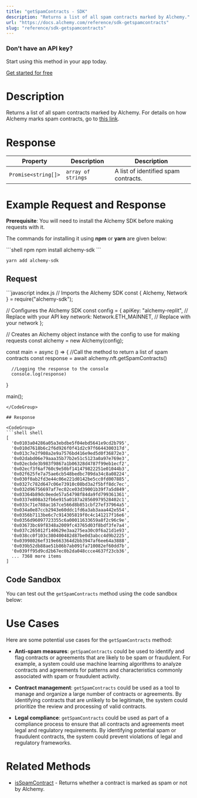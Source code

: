 ```yaml
---
title: "getSpamContracts - SDK"
description: "Returns a list of all spam contracts marked by Alchemy."
url: "https://docs.alchemy.com/reference/sdk-getspamcontracts"
slug: "reference/sdk-getspamcontracts"
---
```



### Don’t have an API key?

Start using this method in your app today.

[Get started for free](https://dashboard.alchemy.com/signup/?a=estimateGas)

# Description

Returns a list of all spam contracts marked by Alchemy. For details on how Alchemy marks spam contracts, go to [this link](https://docs.alchemy.com/alchemy/enhanced-apis/nft-api/nft-api-faq#nft-spam-classification).

# Response

| Property            | Description        | Description                          |
| ------------------- | ------------------ | ------------------------------------ |
| `Promise<string[]>` | `array of strings` | A list of identified spam contracts. |

# Example Request and Response

**Prerequisite**: You will need to install the Alchemy SDK before making requests with it.

The commands for installing it using **npm** or **yarn** are given below:

<CodeGroup>
  ```shell npm
  npm install alchemy-sdk
  ```

  ```shell yarn
  yarn add alchemy-sdk
  ```
</CodeGroup>

## Request

<CodeGroup>
  ```javascript index.js
  // Imports the Alchemy SDK
  const { Alchemy, Network } = require("alchemy-sdk");

  // Configures the Alchemy SDK
  const config = {
      apiKey: "alchemy-replit", // Replace with your API key
      network: Network.ETH_MAINNET, // Replace with your network
  };

  // Creates an Alchemy object instance with the config to use for making requests
  const alchemy = new Alchemy(config);

  const main = async () => {
      //Call the method to return a list of spam contracts
      const response = await alchemy.nft.getSpamContracts()

      //Logging the response to the console
      console.log(response)
  }

  main();
  ```
</CodeGroup>

## Response

<CodeGroup>
  ```shell shell
  [
  	'0x0103a04286a05a3ebdbe5f04ebd5641e9cd2b795',
    '0x010d7618b6c2f6d926f0f41d2c97f6644300317d',
    '0x013c7e2f908a2e9a7576bd416e9ed5d0f36872e3',
    '0x02dabd06e79aaa35b77b2e51c5123a0a97e769e3',
    '0x02ecbde3b983f9867a1b06328d4787f99eb1ecf2',
    '0x02ecf3f6af760c9e50bf141479822251e01044b3',
    '0x02f625fe7a75ae6cb548bedbc709da34c8a08224',
    '0x030f0ab2fd3e44c06e221d0142be5cc0fd007885',
    '0x0327c782d647c06e73910c08bd3a2f5bff8dc7ec',
    '0x032d96756697af7ec02ce03d39001b39f7a5d849',
    '0x03364b89dc0eede57a54798f84da9fd799361361',
    '0x0337e808a32fb6e915a0187a28560979528402c1',
    '0x033c71e788ac167ce566d8b851cbf27ef37964a5',
    '0x034a0e87ccb2943e60ddc1fd6a3ab3aaa442e554',
    '0x0356b7113be6c7c914305819f0c4c141217f16e6',
    '0x0356d96097723355c6a00011633659a8f2c96c9e',
    '0x03673bc69f8348a2009fc43765d03f8bdf3fe7a4',
    '0x037c265012f140629e3aa275ea30c0f6a21d1e93',
    '0x038cc0f103c380400482d87be0d3abcc4d9b2225',
    '0x03998026ef319e663364d2bb3947af6ee64a3888',
    '0x039b52db88ae51b86b7ab091fa710082ef60dd7b',
    '0x039ff95d9cd2b67ec0b2da048ccce4637f23cb36',
    ... 7368 more items
  ]
  ```
</CodeGroup>

## Code Sandbox

You can test out the `getSpamContracts` method using the code sandbox below:

# Use Cases

Here are some potential use cases for the `getSpamContracts` method:

* **Anti-spam measures**: `getSpamContracts` could be used to identify and flag contracts or agreements that are likely to be spam or fraudulent. For example, a system could use machine learning algorithms to analyze contracts and agreements for patterns and characteristics commonly associated with spam or fraudulent activity.

* **Contract management**: `getSpamContracts` could be used as a tool to manage and organize a large number of contracts or agreements. By identifying contracts that are unlikely to be legitimate, the system could prioritize the review and processing of valid contracts.

* **Legal compliance**: `getSpamContracts` could be used as part of a compliance process to ensure that all contracts and agreements meet legal and regulatory requirements. By identifying potential spam or fraudulent contracts, the system could prevent violations of legal and regulatory frameworks.

# Related Methods

* [isSpamContract](/reference/isspamcontract-sdk) - Returns whether a contract is marked as spam or not by Alchemy.
